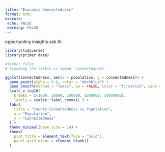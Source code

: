 ```yaml
---
title: "Economic Connectedness"
format: html
execute:
 echo: FALSE
 warning: FALSE
---
```


opportuntiny insights ask  AI. 

```r
library(tidyverse)
library(primer.data)
```

```r
#|echo: false
# Assuming the tibble is named `connectedness`

ggplot(connectedness, aes(x = population, y = connectedness)) +
  geom_point(alpha = 0.6, color = "darkblue") +
  geom_smooth(method = "loess", se = FALSE, color = "firebrick", size = 1) +
  scale_x_log10(
    breaks = c(1000, 10000, 100000, 1000000, 10000000),
    labels = scales::label_comma() ) +
  labs(
    title = "County Connectedness vs Population",
    x = "Population",
    y = "Connectedness"
  ) +
  theme_minimal(base_size = 14) +
  theme(
    plot.title = element_text(face = "bold"),
    panel.grid.minor = element_blank()
  )

```
